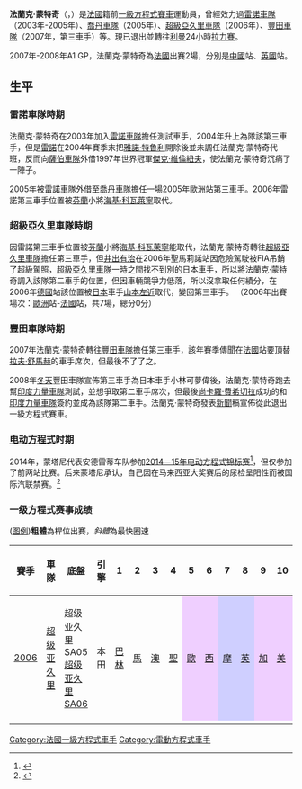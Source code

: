 {{Infobox F1 driver
| name = Franck Montagny<BR />法蘭克·蒙特奇
| image = Franck Montagny Le Mans drivers parade 2011 crop.jpg
| caption = 
| nationality = {{flagicon|FRA}} 法國
| birth_date = {{birth date and age|1978|1|5|df=y}}
| birth_place = 法國[[弗尔_(卢瓦尔省)|弗尔]]
| record template1 =
| Years = {{F1|2006}}
| Team(s) = [[超级亚久里|超级亚久里]]
| Races = 7
| Championships = 0
| Wins = 0
| Podiums = 0
| Points = 0
| Poles = 0
| Fastest laps = 0
| First race = [[2006年歐洲大獎賽|2006年歐洲大獎賽]]
| Last race = [[2006年法國大獎賽|2006年法國大獎賽]]
}}
'''法蘭克·蒙特奇 '''（{{lang|fr|Franck Montagny}}，{{bd|1978年|1月5日|||catIdx=Montagny}}）是[[法國|法國]]籍前[[一級方程式賽車|一級方程式賽車]]運動員，曾經效力過[[雷諾車隊|雷諾車隊]]（2003年-2005年）、[[喬丹車隊|喬丹車隊]]（2005年）、[[超級亞久里車隊|超級亞久里車隊]]（2006年）、[[豐田車隊|豐田車隊]]（2007年，第三車手）等。現已退出並轉往[[利曼|利曼]]24小時[[拉力賽|拉力賽]]。

2007年-2008年A1 GP，法蘭克·蒙特奇為[[法國|法國]]出賽2場，分別是[[中國|中國]]站、[[英國|英國]]站。

==生平==
===雷諾車隊時期===
法蘭克·蒙特奇在2003年加入[[雷諾車隊|雷諾車隊]]擔任測試車手，2004年升上為隊該第三車手，但是[[雷諾|雷諾]]在2004年賽季末把[[雅諾·特魯利|雅諾·特魯利]]開除後並未調任法蘭克·蒙特奇代班，反而向[[薩伯車隊|薩伯車隊]]外借1997年世界冠軍[[傑克·維倫紐夫|傑克·維倫紐夫]]，使法蘭克·蒙特奇沉痛了一陣子。

2005年被[[雷諾|雷諾]]車隊外借至[[喬丹車隊|喬丹車隊]]擔任一場2005年歐洲站第三車手。2006年雷諾第三車手位置被[[芬蘭|芬蘭]]小將[[海基·科瓦萊寧|海基·科瓦萊寧]]取代。

===超級亞久里車隊時期===
因雷諾第三車手位置被[[芬蘭|芬蘭]]小將[[海基·科瓦萊寧|海基·科瓦萊寧]]能取代，法蘭克·蒙特奇轉往[[超級亞久里車隊|超級亞久里車隊]]擔任第三車手，但[[井出有治|井出有治]]在2006年聖馬莉諾站因危險駕駛被FIA吊銷了超級駕照，[[超級亞久里車隊|超級亞久里車隊]]一時之間找不到別的日本車手，所以將法蘭克·蒙特奇調入該隊第二車手的位置，但因車輛競爭力低落，所以沒拿取任何績分，在2006年[[德國|德國]]站該位置被[[日本|日本]]車手[[山本左近|山本左近]]取代，變回第三車手。
（2006年出賽場次：[[歐洲|歐洲]]站-[[法國|法國]]站，共7場，總分0分）

===豐田車隊時期===
2007年法蘭克·蒙特奇轉往[[豐田車隊|豐田車隊]]擔任第三車手，該年賽季傳聞在[[法國|法國]]站要頂替[[拉夫·舒馬赫|拉夫·舒馬赫]]的車手席次，但最後不了了之。

2008年[[冬天|冬天]]豐田車隊宣佈第三車手為日本車手小林可夢偉後，法蘭克·蒙特奇跑去幫[[印度力量車隊|印度力量車隊]]測試，並想爭取第二車手席次，但最後[[尚卡羅·費希切拉|尚卡羅·費希切拉]]成功的和[[印度力量車隊|印度力量車隊]]簽約並成為該隊第二車手。法蘭克·蒙特奇發表[[新聞|新聞]]稿宣佈從此退出一級方程式賽車。

===[[电动方程式|电动方程式]]时期===
2014年，蒙塔尼代表安德雷蒂车队参加[[2014－15年电动方程式锦标赛|2014－15年电动方程式锦标赛]]<ref>{{cite news |author1=Tony DiZinno |title=Franck Montagny confirmed for Andretti’s Formula E team |url=https://motorsports.nbcsports.com/2014/05/29/franck-montagny-confirmed-for-andrettis-formula-e-team/ |accessdate=2021-09-11 |agency=NBC Sport |date=2014-05-29 |archive-date=2021-09-11 |archive-url=https://web.archive.org/web/20210911095344/https://motorsports.nbcsports.com/2014/05/29/franck-montagny-confirmed-for-andrettis-formula-e-team/ |dead-url=no }}</ref>，但仅参加了前两站比赛。后来蒙塔尼承认，自己因在马来西亚大奖赛后的尿检呈阳性而被国际汽联禁赛。<ref>{{cite news |author1=梁劲松 |title=前F1車手蒙塔吉尼承認涉藥遭禁賽 禁賽期限未定 |url=http://sports.people.com.cn/BIG5/n/2015/0103/c22176-26315544.html |accessdate=2021-09-11 |work=羊城晚报 |date=2015-01-03 |archive-date=2021-09-11 |archive-url=https://web.archive.org/web/20210911095346/http://sports.people.com.cn/BIG5/n/2015/0103/c22176-26315544.html |dead-url=no }}</ref>

===一级方程式赛事成绩===
([[:Template:F1_driver_results_legend|图例]])'''粗體'''為桿位出賽，''斜體''為最快圈速
{| class="wikitable" style="text-align:center; font-size:95%"
|-
! 賽季
! 車隊
! 底盤
! 引擎
! 1
! 2
! 3
! 4
! 5
! 6
! 7
! 8
! 9
! 10
! 11
! 12
! 13
! 14
! 15
! 16
! 17
! 18
! 排名
! [[一級方程式積分系統|積分]]
|-
| [[2006年世界一級方程式錦標賽|2006]]
! [[超级亚久里|超级亚久里]]
! 超级亚久里SA05<br/>[[超级亚久里SA06|超级亚久里SA06]]
! 本田
|style="background-color:#"| [[2006年巴林大獎賽|巴林]]<br>{{small|}}
|style="background-color:#"| [[2006年馬來西亞大獎賽|馬]]<br>{{small|}}
|style="background-color:#"| [[2006年澳大利亞大獎賽|澳]]<br>{{small|}}
|style="background-color:#"| [[2006年聖馬利諾大獎賽|聖]]<br>{{small|}}
|style="background-color:#EFCFFF"| [[2006年歐洲大獎賽|歐]]<br>{{small|Ret}}
|style="background-color:#EFCFFF"| [[2006年西班牙大獎賽|西]]<br>{{small|Ret}}
|style="background-color:#CFCFFF"| [[2006年摩納哥大獎賽|摩]]<br>{{small|16}}
|style="background-color:#CFCFFF"| [[2006年英國大獎賽|英]]<br>{{small|18}}
|style="background-color:#EFCFFF"| [[2006年加拿大大獎賽|加]]<br>{{small|Ret}}
|style="background-color:#EFCFFF"| [[2006年美國大獎賽|美]]<br>{{small|Ret}}
|style="background-color:#CFCFFF"| [[2006年法國大獎賽|法]]<br>{{small|16}}
|style="background-color:#"| [[2006年德國大獎賽|德]]<br>{{small|}}
|style="background-color:#"| [[2006年匈牙利大獎賽|匈]]<br>{{small|}}
|style="background-color:#"| [[2006年土耳其大獎賽|土]]<br>{{small|}}
|style="background-color:#"| [[2006年義大利大獎賽|義]]<br>{{small|}}
|style="background-color:#"| [[2006年中國大獎賽|中]]<br>{{small|}}
|style="background-color:#"| [[2006年日本大獎賽|日]]<br>{{small|}}
|style="background-color:#"| [[2006年巴西大獎賽|巴]]<br>{{small|}}
! 第26名
! 0
|-
|}

{{Authority control}}
[[Category:法國一級方程式車手|Category:法國一級方程式車手]]
[[Category:電動方程式車手|Category:電動方程式車手]]